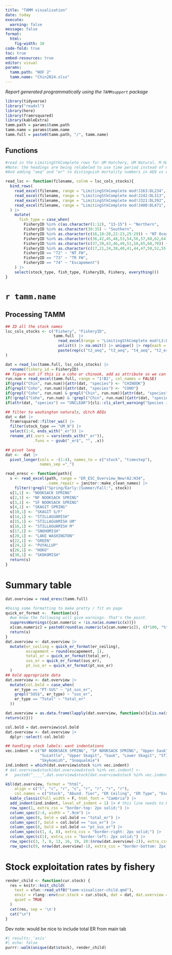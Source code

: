 ```yaml
---
title: "TAMM visualization"
date: today
execute: 
  warning: false
message: false
format: 
  html:
    fig-width: 10
code-fold: true
toc: true
embed-resources: true
editor: visual
params:
  tamm.path: "NOF 2"
  tamm.name: "Chin2024.xlsx"
---
```


*Report generated programmatically using the `TAMMsupport` package*

```r
library(tidyverse)
library("readxl")
library(here)
library(framrsquared)
library(kableExtra)
tamm.path = params$tamm.path
tamm.name = params$tamm.name
tamm.full = paste0(tamm.path, "/", tamm.name)

```


## Functions

```r
#read in the LimitingStkComplete rows for UM Hatchery, UM Natural, M Hatchery and M Natural
#Note: the headings are being relabeled to use time period instead of month range (dropping dashes)
#And adding "aeq" and "er" to distinguish mortality numbers in AEQ vs exploitation rates

read_lsc <- function(filename, colnm = lsc_cols_stocks){
  bind_rows(
    read_excel(filename, range = "LimitingStkComplete mod!J163:DL234", col_names = colnm) |> mutate(stock_type = "UM_H"),
    read_excel(filename, range = "LimitingStkComplete mod!J242:DL313", col_names = colnm) |> mutate(stock_type = "UM_N"),
    read_excel(filename, range = "LimitingStkComplete mod!J321:DL392", col_names = colnm) |> mutate(stock_type = "M_H"),
    read_excel(filename, range = "LimitingStkComplete mod!J400:DL471", col_names = colnm) |> mutate(stock_type = "M_N")
  ) |> 
    mutate(
      fish_type = case_when(
        FisheryID %in% c(as.character(1:12), "13-15") ~ "Northern",
        FisheryID %in% as.character(30:35) ~ "Southern",
        FisheryID %in% as.character(c(16,18:20,22:23,25:29)) ~ "NT Ocean/ColR",
        FisheryID %in% as.character(c(36,42,45,48,53,54,56,57,60,62,64,67)) ~ "NT PS Spt",
        FisheryID %in% as.character(c(37,39,43,46,49,51,58,65,68,70)) ~ "NT PS Net",
        FisheryID %in% as.character(c(17,21,24,38,40,41,44,47,50,52,55,59,61,63,66,69,71)) ~ "TR Mar",
        FisheryID == "72" ~ "NT FW",
        FisheryID == "73" ~ "TR FW",
        FisheryID == "74" ~ "Escapement")
    ) |> 
    select(stock_type, fish_type, FisheryID, Fishery, everything())
}

```

# `r tamm.name`

## Processing TAMM

```r

## ID all the stock names
lsc_cols_stocks <- c("Fishery", "FisheryID",
                     tamm.full  |>  
                       read_excel(range = "LimitingStkComplete mod!L3:DL3", col_names = F) |>
                       unlist() |> na.omit() |> unique() |> rep(each = 7) |> 
                       paste(rep(c("t2_aeq", "t3_aeq", "t4_aeq", "t2_er", "t3_er", "t4_er", "yr_er"), 15), sep = "_")
)

dat = read_lsc(tamm.full, lsc_cols_stocks) |>
  rename(fishery_id = FisheryID)
## figure out if this is a coho or chinook, add as attribute so we can used FRAMR^2 filters
run.num = read_excel(tamm.full, range = "1!B2", col_names = FALSE)
if(grepl("Chin", run.num)){attr(dat, "species") <- "CHINOOK"}
if(grepl("Coho", run.num)){attr(dat, "species") <- "COHO"}
if(grepl("Coho", run.num) & grepl("Chin", run.num)){attr(dat, "species") <- "UNCLEAR"}
if(!grepl("Coho", run.num) & !grepl("Chin", run.num)){attr(dat, "species") <- "UNCLEAR"}
if(attr(dat, "species") == "UNCLEAR"){cli::cli_alert_warning("Species is not clear from TAMM")}

## filter to washington naturals, ditch AEQs
dat = dat |>
  framrsquared::filter_wa() |>
  filter(stock_type == "UM_N") |>
  select(1:4, ends_with("_er")) |>
  rename_at(.vars = vars(ends_with("_er")),
            .funs = ~ gsub("_er$", "", .x))

## pivot long
dat <-  dat |>
  pivot_longer(cols = -(1:4), names_to = c("stock", "timestep"),
               names_sep ="_")
```

```r
read_eresc <- function(path){
  s <- read_excel(path, range = "ER_ESC_Overview_New!A2:H34",
                  .name_repair = janitor::make_clean_names) |>
    filter(!grepl("Spring/Early:|Summer/Fall:", stock)) 
  s[1,1] <- "NOOKSACK SPRING"
  s[2,1] <- "NF NOOKSACK SPRING"
  s[3,1] <- "SF NOOKSACK SPRING"
  s[4,1] <- "SKAGIT SPRING"
  s[10,1] <- "SKAGIT S/F"
  s[14,1] <- "STILLAGUAMISH"
  s[15,1] <- "STILLAGUAMISH UM"
  s[16,1] <- "STILLAGUAMISH M"
  s[17,1] <- "SNOHOMISH"
  s[20,1] <- "LAKE WASHINGTON"
  s[22,1] <- "GREEN"
  s[24,1] <- "PUYALLUP"
  s[26,1] <- "HOKO"
  s[30,1] <- "SKOKOMISH"
  return(s)
}

```

# Summary table

```r
dat.overview = read_eresc(tamm.full)

#Doing some formatting to make pretty / fit on page
quick_er_format <-  function(x){
  #we know the following will give warnings. That's the point.
  suppressWarnings({can.numeric = !is.na(as.numeric(x))})
  x[can.numeric] = paste0(round(as.numeric(x[can.numeric]), 4)*100, "%")
  return(x)
}
dat.overview <- dat.overview |> 
  mutate(er_ceiling = quick_er_format(er_ceiling),
         escapement = round(escapement, 1),
         total_er = quick_er_format(total_er),
         sus_er = quick_er_format(sus_er),
         pt_sus_er = quick_er_format(pt_sus_er)
  )
## bold appropriate data
dat.overview <- dat.overview |> 
  mutate(col.bold = case_when(
    er_type == "PT-SUS" ~ "pt_sus_er",
    grepl("SUS$", er_type) ~ "sus_er",
    er_type == "Total" ~ "total_er"
  ))

dat.overview = as.data.frame(lapply(dat.overview, function(x){x[is.na(x)] = "";
return(x)}))

col.bold = dat.overview$col.bold
dat.overview <- dat.overview |> 
  dplyr::select(-col.bold)

## handling stock labels: want indentations
vec.indent = c("NF NOOKSACK SPRING", "SF NOOKSACK SPRING", "Upper Sauk", "Upper Cascade",
               "Suiattle", "Upper Skagit", "Sauk", "Lower Skagit", "STILLAGUAMISH UM", "STILLAGUAMISH M",
               "Skykomish", "Snoqualmie")
ind.indent = which(dat.overview$stock %in% vec.indent)
# dat.overview$stock[dat.overview$stock %in% vec.indent] <- 
#   paste0("____",dat.overview$stock[dat.overview$stock %in% vec.indent])
```


```r
kbl(dat.overview, format = "html",
    align = c("l", "c", "r", "c", "r", "r", "r", "r"),
    col.names = c("Stock", "Abund. Tier", "ER Ceiling", "ER Type", "Escape.", "Total ER", "SUS ER", "PT-SUS ER")) |> 
  kable_classic(full_width = F, html_font = "Cambria") |> 
  add_indent(ind.indent, level_of_indent = 1) |> # this line needs to be before any extra_css 
  row_spec(1, extra_css = "border-top: 2px solid;") |> 
  column_spec(2:4, width = ".9cm") |> 
  column_spec(6, bold = col.bold == "total_er") |> 
  column_spec(7, bold = col.bold == "sus_er") |> 
  column_spec(8, bold = col.bold == "pt_sus_er") |> 
  column_spec(c(1, 4, 8), extra_css = "border-right: 2px solid;") |> 
  column_spec(c(1), extra_css = "border-left: 2px solid;") |> 
  row_spec(c(3, 7, 8, 13, 16, 19, 20:(nrow(dat.overview)-2)), extra_css = "border-bottom: 1px solid") |> 
  row_spec(c(9, nrow(dat.overview)-1), extra_css = "border-bottom: 2px solid;")


```


# Stock exploitation rates by fishery

```r
render_child <- function(cur.stock) {
  res = knitr::knit_child(
    text = xfun::read_utf8("tamm-visualizer-child.qmd"),
    envir = rlang::env(cur.stock = cur.stock, dat = dat, dat.overview = dat.overview),
    quiet = TRUE
  )
  cat(res, sep = '\n')
  cat("\n")
}
```

Dev note: would be nice to include total ER from main tab

::: panel-tabset
```r
#| results: 'asis'
#| echo: false
purrr::walk(unique(dat$stock), render_child)

```
:::
